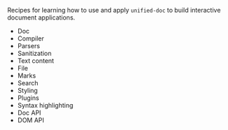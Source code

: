 
Recipes for learning how to use and apply `unified-doc` to build interactive document applications.

- <Link to="./doc">Doc</Link>
- <Link to="./compiler">Compiler</Link>
- <Link to="./parsers">Parsers</Link>
- <Link to="./sanitization">Sanitization</Link>
- <Link to="./text-content">Text content</Link>
- <Link to="./file">File</Link>
- <Link to="./marks">Marks</Link>
- <Link to="./search">Search</Link>
- <Link to="./styling">Styling</Link>
- <Link to="./plugins">Plugins</Link>
- <Link to="./syntax-highlighting">Syntax highlighting</Link>
- <Link to="./doc-api">Doc API</Link>
- <Link to="./dom-api">DOM API</Link>
